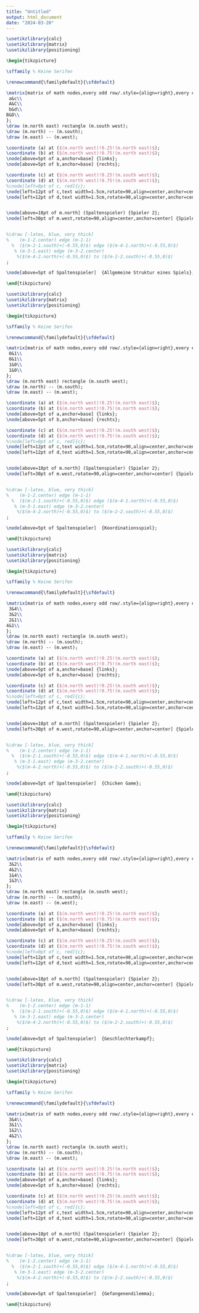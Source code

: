 ```yaml
---
title: "Untitled"
output: html_document
date: "2024-03-20"
---
```


```tikz

\usetikzlibrary{calc}
\usetikzlibrary{matrix}
\usetikzlibrary{positioning}

\begin{tikzpicture}

\sffamily % Keine Serifen

\renewcommand{\familydefault}{\sfdefault} 

\matrix[matrix of math nodes,every odd row/.style={align=right},every even row/.style={align=left},every node/.style={text width=1.5cm},row sep=0.35cm,column sep=0.2cm] (m) {
 a&c\\ 
 A&C\\
 b&d\\
B&D\\
};
\draw (m.north east) rectangle (m.south west);
\draw (m.north) -- (m.south);
\draw (m.east) -- (m.west);

\coordinate (a) at ($(m.north west)!0.25!(m.north east)$);
\coordinate (b) at ($(m.north west)!0.75!(m.north east)$);
\node[above=5pt of a,anchor=base] {links};
\node[above=5pt of b,anchor=base] {rechts};

\coordinate (c) at ($(m.north west)!0.25!(m.south west)$);
\coordinate (d) at ($(m.north west)!0.75!(m.south west)$);
%\node[left=0pt of c, red]{c};
\node[left=12pt of c,text width=1.5cm,rotate=90,align=center,anchor=center]  {oben};
\node[left=12pt of d,text width=1.5cm,rotate=90,align=center,anchor=center]  {unten};


\node[above=18pt of m.north] (Spaltenspieler) {Spieler 2};
\node[left=30pt of m.west,rotate=90,align=center,anchor=center] {Spieler 1};


%\draw [-latex, blue, very thick]
%    (m-1-2.center) edge (m-1-1)
  %  ($(m-2-1.south)+(-0.55,0)$) edge ($(m-4-1.north)+(-0.55,0)$)
   % (m-3-1.east) edge (m-3-2.center)
    %($(m-4-2.north)+(-0.55,0)$) to ($(m-2-2.south)+(-0.55,0)$)
;

\node[above=5pt of Spaltenspieler]  {Allgemeine Struktur eines Spiels};

\end{tikzpicture}

```

```tikz

\usetikzlibrary{calc}
\usetikzlibrary{matrix}
\usetikzlibrary{positioning}

\begin{tikzpicture}

\sffamily % Keine Serifen

\renewcommand{\familydefault}{\sfdefault} 

\matrix[matrix of math nodes,every odd row/.style={align=right},every even row/.style={align=left},every node/.style={text width=1.5cm},row sep=0.35cm,column sep=0.2cm] (m) {
 0&1\\ 
 0&1\\
 1&0\\
 1&0\\
};
\draw (m.north east) rectangle (m.south west);
\draw (m.north) -- (m.south);
\draw (m.east) -- (m.west);

\coordinate (a) at ($(m.north west)!0.25!(m.north east)$);
\coordinate (b) at ($(m.north west)!0.75!(m.north east)$);
\node[above=5pt of a,anchor=base] {links};
\node[above=5pt of b,anchor=base] {rechts};

\coordinate (c) at ($(m.north west)!0.25!(m.south west)$);
\coordinate (d) at ($(m.north west)!0.75!(m.south west)$);
%\node[left=0pt of c, red]{c};
\node[left=12pt of c,text width=1.5cm,rotate=90,align=center,anchor=center]  {oben};
\node[left=12pt of d,text width=1.5cm,rotate=90,align=center,anchor=center]  {unten};


\node[above=18pt of m.north] (Spaltenspieler) {Spieler 2};
\node[left=30pt of m.west,rotate=90,align=center,anchor=center] {Spieler 1};


%\draw [-latex, blue, very thick]
%    (m-1-2.center) edge (m-1-1)
  %  ($(m-2-1.south)+(-0.55,0)$) edge ($(m-4-1.north)+(-0.55,0)$)
   % (m-3-1.east) edge (m-3-2.center)
    %($(m-4-2.north)+(-0.55,0)$) to ($(m-2-2.south)+(-0.55,0)$)
;

\node[above=5pt of Spaltenspieler]  {Koordinationsspiel};

\end{tikzpicture}

```

```tikz

\usetikzlibrary{calc}
\usetikzlibrary{matrix}
\usetikzlibrary{positioning}

\begin{tikzpicture}

\sffamily % Keine Serifen

\renewcommand{\familydefault}{\sfdefault} 

\matrix[matrix of math nodes,every odd row/.style={align=right},every even row/.style={align=left},every node/.style={text width=1.5cm},row sep=0.35cm,column sep=0.2cm] (m) {
 3&4\\ 
 3&2\\
 2&1\\
4&1\\
};
\draw (m.north east) rectangle (m.south west);
\draw (m.north) -- (m.south);
\draw (m.east) -- (m.west);

\coordinate (a) at ($(m.north west)!0.25!(m.north east)$);
\coordinate (b) at ($(m.north west)!0.75!(m.north east)$);
\node[above=5pt of a,anchor=base] {links};
\node[above=5pt of b,anchor=base] {rechts};

\coordinate (c) at ($(m.north west)!0.25!(m.south west)$);
\coordinate (d) at ($(m.north west)!0.75!(m.south west)$);
%\node[left=0pt of c, red]{c};
\node[left=12pt of c,text width=1.5cm,rotate=90,align=center,anchor=center]  {oben};
\node[left=12pt of d,text width=1.5cm,rotate=90,align=center,anchor=center]  {unten};


\node[above=18pt of m.north] (Spaltenspieler) {Spieler 2};
\node[left=30pt of m.west,rotate=90,align=center,anchor=center] {Spieler 1};


%\draw [-latex, blue, very thick]
%    (m-1-2.center) edge (m-1-1)
  %  ($(m-2-1.south)+(-0.55,0)$) edge ($(m-4-1.north)+(-0.55,0)$)
   % (m-3-1.east) edge (m-3-2.center)
    %($(m-4-2.north)+(-0.55,0)$) to ($(m-2-2.south)+(-0.55,0)$)
;

\node[above=5pt of Spaltenspieler]  {Chicken Game};

\end{tikzpicture}

```

```tikz

\usetikzlibrary{calc}
\usetikzlibrary{matrix}
\usetikzlibrary{positioning}

\begin{tikzpicture}

\sffamily % Keine Serifen

\renewcommand{\familydefault}{\sfdefault} 

\matrix[matrix of math nodes,every odd row/.style={align=right},every even row/.style={align=left},every node/.style={text width=1.5cm},row sep=0.35cm,column sep=0.2cm] (m) {
 3&2\\ 
 4&2\\
 1&4\\
 1&3\\
};
\draw (m.north east) rectangle (m.south west);
\draw (m.north) -- (m.south);
\draw (m.east) -- (m.west);

\coordinate (a) at ($(m.north west)!0.25!(m.north east)$);
\coordinate (b) at ($(m.north west)!0.75!(m.north east)$);
\node[above=5pt of a,anchor=base] {links};
\node[above=5pt of b,anchor=base] {rechts};

\coordinate (c) at ($(m.north west)!0.25!(m.south west)$);
\coordinate (d) at ($(m.north west)!0.75!(m.south west)$);
%\node[left=0pt of c, red]{c};
\node[left=12pt of c,text width=1.5cm,rotate=90,align=center,anchor=center]  {oben};
\node[left=12pt of d,text width=1.5cm,rotate=90,align=center,anchor=center]  {unten};


\node[above=18pt of m.north] (Spaltenspieler) {Spieler 2};
\node[left=30pt of m.west,rotate=90,align=center,anchor=center] {Spieler 1};


%\draw [-latex, blue, very thick]
%    (m-1-2.center) edge (m-1-1)
  %  ($(m-2-1.south)+(-0.55,0)$) edge ($(m-4-1.north)+(-0.55,0)$)
   % (m-3-1.east) edge (m-3-2.center)
    %($(m-4-2.north)+(-0.55,0)$) to ($(m-2-2.south)+(-0.55,0)$)
;

\node[above=5pt of Spaltenspieler]  {Geschlechterkampf};

\end{tikzpicture}

```

```tikz

\usetikzlibrary{calc}
\usetikzlibrary{matrix}
\usetikzlibrary{positioning}

\begin{tikzpicture}

\sffamily % Keine Serifen

\renewcommand{\familydefault}{\sfdefault} 

\matrix[matrix of math nodes,every odd row/.style={align=right},every even row/.style={align=left},every node/.style={text width=1.5cm},row sep=0.35cm,column sep=0.2cm] (m) {
 3&4\\ 
 3&1\\
 1&2\\
 4&2\\
};
\draw (m.north east) rectangle (m.south west);
\draw (m.north) -- (m.south);
\draw (m.east) -- (m.west);

\coordinate (a) at ($(m.north west)!0.25!(m.north east)$);
\coordinate (b) at ($(m.north west)!0.75!(m.north east)$);
\node[above=5pt of a,anchor=base] {links};
\node[above=5pt of b,anchor=base] {rechts};

\coordinate (c) at ($(m.north west)!0.25!(m.south west)$);
\coordinate (d) at ($(m.north west)!0.75!(m.south west)$);
%\node[left=0pt of c, red]{c};
\node[left=12pt of c,text width=1.5cm,rotate=90,align=center,anchor=center]  {oben};
\node[left=12pt of d,text width=1.5cm,rotate=90,align=center,anchor=center]  {unten};


\node[above=18pt of m.north] (Spaltenspieler) {Spieler 2};
\node[left=30pt of m.west,rotate=90,align=center,anchor=center] {Spieler 1};


%\draw [-latex, blue, very thick]
%    (m-1-2.center) edge (m-1-1)
  %  ($(m-2-1.south)+(-0.55,0)$) edge ($(m-4-1.north)+(-0.55,0)$)
   % (m-3-1.east) edge (m-3-2.center)
    %($(m-4-2.north)+(-0.55,0)$) to ($(m-2-2.south)+(-0.55,0)$)
;

\node[above=5pt of Spaltenspieler]  {Gefangenendilemma};

\end{tikzpicture}

```
